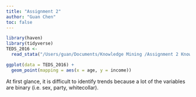 ```yaml
---
title: "Assignment 2"
author: "Guan Chen"
toc: false
---
```


```r
library(haven)
library(tidyverse)
TEDS_2016 <-
  read_stata("/Users/guan/Documents/Knowledge Mining /Assignment 2 Knowledge Mining/TEDS_2016.dta")

ggplot(data = TEDS_2016) +
  geom_point(mapping = aes(x = age, y = income))
```

At first glance, it is difficult to identify trends because a lot of the variables are binary (i.e. sex, party, whitecollar). 
